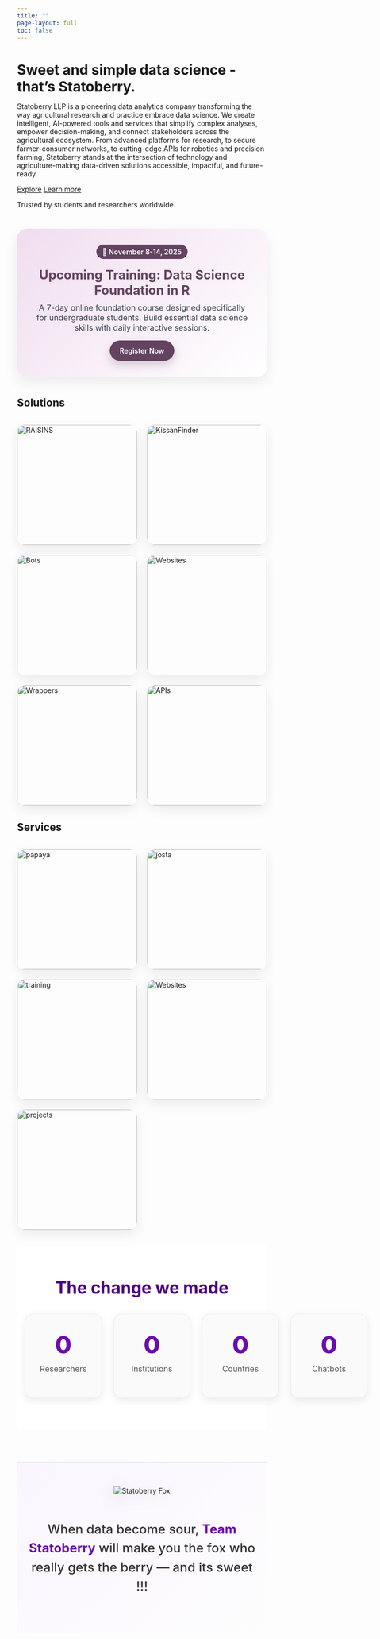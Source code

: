 ---
title: ""
page-layout: full
toc: false
---

```{=html}
<div class="hero">
  <div class="container-fluid">
    <div class="row align-items-center g-4">
      <div class="col-lg-7">
        <h1 class="hero-title display-5" style="margin-bottom:.5rem;">Sweet and simple data science - that’s Statoberry.</h1>
        <p class="lead" style="max-width:60ch;">
          Statoberry LLP is a pioneering data analytics company transforming the way agricultural research and practice embrace data science. We create intelligent, AI-powered tools and services that simplify complex analyses, empower decision-making, and connect stakeholders across the agricultural ecosystem. From advanced platforms for research, to secure farmer-consumer networks, to cutting-edge APIs for robotics and precision farming, Statoberry stands at the intersection of technology and agriculture-making data-driven solutions accessible, impactful, and future-ready.
        </p>
        <div class="d-flex gap-2">
          <a class="btn btn-primary" href="index.html#product">Explore</a>
          <a class="btn btn-outline-primary" href="intro.qmd">Learn more</a>
        </div>
        <p class="text-muted small mt-3">Trusted by students and researchers worldwide.</p>
      </div>
    </div>
  </div>
</div>
```

```{=html}
<!-- ========== SECTION: UPCOMING TRAINING ========== -->
<section id="training" style="margin:40px 0;">
  <style>
    #training .banner{
      border-radius: 20px;
      padding: 32px;
      background: linear-gradient(135deg,#f0ddef 0%,#ffffff 100%);
      box-shadow: 0 12px 28px rgba(0,0,0,.08);
      text-align: center;
    }
    #training h2{ margin:0 0 10px; font-size:1.6rem; font-weight:700; color:#634360; }
    #training p{ margin:0 0 16px; font-size:1rem; color:#374151; }
    #training .date{
      display:inline-block; padding:6px 12px; border-radius:999px;
      background:#634360; color:#fff; font-weight:600; margin-bottom:16px;
    }
    #training .btn{
      display:inline-block; padding:12px 20px; border-radius:999px;
      background:#634360; color:#fff; font-weight:600; text-decoration:none;
      box-shadow:0 8px 18px rgba(99,67,96,.25);
    }
    #training .btn:hover{ filter:brightness(0.95); }
    /* dark mode */
    .quarto-dark #training .banner{ background:#14161a; color:#e7e8ea; }
    .quarto-dark #training p{ color:#c9c9c9; }
  </style>

  <div class="banner">
    <div class="date">📅 November 8-14, 2025</div>
    <h2>Upcoming Training: Data Science Foundation in R</h2>
    <p>
      A 7-day online foundation course designed specifically for undergraduate students. Build essential data science skills with daily interactive sessions.
    </p>
    <a class="btn" href="/training.html">Register Now</a>
  </div>
</section>
```

## Solutions {#product .unnumbered}

```{=html}
<style>
  .sb-products {
    display: grid;
    grid-template-columns: repeat(auto-fit, minmax(200px, 1fr));
    gap: 20px;
    margin: 2rem 0;
  }

  .sb-product {
    position: relative;
    aspect-ratio: 1 / 1;
    border-radius: 16px;
    overflow: hidden;
    box-shadow: 0 8px 24px rgba(0,0,0,.08);
    cursor: pointer;
    transition: transform .25s ease;
    text-decoration: none; /* remove link underline */
    color: inherit;        /* inherit text color */
    display: block;        /* ensure link fills */
  }
  .sb-product:hover {
    transform: translateY(-4px);
  }

  .sb-product img {
    width: 100%;
    height: 100%;
    object-fit: cover;
    display: block;
    transition: opacity .3s ease;
  }

  .sb-product__desc {
    position: absolute;
    inset: 0;
    display: flex;
    align-items: center;
    justify-content: center;
    padding: 16px;
    text-align: center;
    background: rgba(99, 67, 96, 0.92);
    color: #fff;
    font-size: .9rem;
    opacity: 0;
    transition: opacity .3s ease;
  }

  .sb-product:hover img { opacity: 0.2; }
  .sb-product:hover .sb-product__desc { opacity: 1; }

  .quarto-dark .sb-product__desc {
    background: rgba(198, 168, 194, 0.92);
    color: #0b0c0f;
  }
</style>

<div class="sb-products">
  <!-- RAISINS -->
  <a class="sb-product" href="https://www.raisins.live/">
    <img src="www/raisins.webp" alt="RAISINS">
    <div class="sb-product__desc">
      No-code, AI-assisted analytics platform for agricultural research.
    </div>
  </a>

  <!-- KissanFinder -->
  <a class="sb-product" href="kissan.html">
    <img src="www/kissan.webp" alt="KissanFinder">
    <div class="sb-product__desc">
      Encrypted farmer consumer traceability and connections.
    </div>
  </a>

  <!-- Bots -->
  <a class="sb-product" href="chatbot.html">
    <img src="www/bot.webp" alt="Bots">
    <div class="sb-product__desc">
      Custom AI assistants for workshops, conferences and research workflows.
    </div>
  </a>

  <!-- Websites -->
  <a class="sb-product" href="websites.html">
    <img src="www/web.webp" alt="Websites">
    <div class="sb-product__desc">
      Fast, professional AI powered websites for labs, projects and conferences.
    </div>
  </a>

  <!-- Wrapper -->
  <a class="sb-product" href="wrappers.html">
    <img src="www/wrapper.webp" alt="Wrappers">
    <div class="sb-product__desc">
      AI wrappers streamline complex models into easy to-use tools, tailored for specific research and business needs.
    </div>
  </a>

  <!-- APIs -->
  <a class="sb-product" href="apis.html">
    <img src="www/api.webp" alt="APIs">
    <div class="sb-product__desc">
      Data and vision APIs for robotics, precision agriculture and prediction modelling.
    </div>
  </a>
</div>
```

## Services {#services .unnumbered}

```{=html}
<style>
  .sb-products {
    display: grid;
    grid-template-columns: repeat(auto-fit, minmax(200px, 1fr));
    gap: 20px;
    margin: 2rem 0;
  }

  .sb-product {
    position: relative;
    aspect-ratio: 1 / 1;
    border-radius: 16px;
    overflow: hidden;
    box-shadow: 0 8px 24px rgba(0,0,0,.08);
    cursor: pointer;
    transition: transform .25s ease;
    text-decoration: none; /* remove link underline */
    color: inherit;        /* inherit text color */
    display: block;        /* ensure link fills */
  }
  .sb-product:hover {
    transform: translateY(-4px);
  }

  .sb-product img {
    width: 100%;
    height: 100%;
    object-fit: cover;
    display: block;
    transition: opacity .3s ease;
  }

  .sb-product__desc {
    position: absolute;
    inset: 0;
    display: flex;
    align-items: center;
    justify-content: center;
    padding: 16px;
    text-align: center;
    background: rgba(99, 67, 96, 0.92);
    color: #fff;
    font-size: .9rem;
    opacity: 0;
    transition: opacity .3s ease;
  }

  .sb-product:hover img { opacity: 0.2; }
  .sb-product:hover .sb-product__desc { opacity: 1; }

  .quarto-dark .sb-product__desc {
    background: rgba(198, 168, 194, 0.92);
    color: #0b0c0f;
  }
</style>

<div class="sb-products">
  <!-- PAPAYA -->
  <a class="sb-product" href="papaya.html">
    <img src="www/papaya.webp" alt="papaya">
    <div class="sb-product__desc">
     PAPAYA (Professional Assistance for Publishing Academics and Your Aspirations) is the publishing division of Statoberry LLP, committed to making agricultural knowledge globally accessible through high-quality, open-access publishing.
    </div>
  </a>

  <!-- JOSTA -->
  <a class="sb-product" href="https://www.jostapubs.com/">
    <img src="www/josta.webp" alt="josta">
    <div class="sb-product__desc">
     JOSTA (Journal of Sustainable Technology in Agriculture) is an open-access, peer-reviewed journal by Statoberry LLP, focused on advancing sustainable innovations and technologies that shape the future of agriculture.
    </div>
  </a>

  <!-- TRAININGS -->
  <a class="sb-product" href="training.html">
    <img src="www/datatrain.webp" alt="training">
    <div class="sb-product__desc">
      We offer hands-on Data Science training, blending R, Python, and AI to equip researchers and students with practical skills for agricultural research and beyond.
    </div>
  </a>

  <!-- Consultancy -->
  <a class="sb-product" href="consultancy.html">
    <img src="www/consultancy.webp" alt="Websites">
    <div class="sb-product__desc">
      We provide Data Science consultancy, delivering tailored analytics, AI solutions, and research support to help institutions, agribusinesses, and researchers turn complex data into actionable insights.
    </div>
  </a>
  
   <a class="sb-product" href="projects.html">
    <img src="www/projects.webp" alt="projects">
    <div class="sb-product__desc">
      We handle projects in AI-driven research platforms, agricultural traceability, data science consultancy, and custom analytics solutions for academia and industry.
    </div>
  </a>
  
</div>
```

```{=html}
<section class="sb-stats">
  <div class="sb-stats__inner">
    <h2 class="sb-stats__title">The change we made</h2>

    <div class="sb-stats__grid">
      <article class="sb-card">
        <div class="sb-num" data-target="10000" data-suffix="+">0</div>
        <p class="sb-label">Researchers</p>
      </article>

      <article class="sb-card">
        <div class="sb-num" data-target="3" data-suffix="+">0</div>
        <p class="sb-label">Institutions</p>
      </article>

      <article class="sb-card">
        <div class="sb-num" data-target="3" data-suffix="+">0</div>
        <p class="sb-label">Countries</p>
      </article>

      <article class="sb-card">
        <div class="sb-num" data-target="10" data-suffix="+">0</div>
        <p class="sb-label">Chatbots</p>
      </article>
    </div>
  </div>

  <style>
    .sb-stats { 
      padding: 4rem 1rem; 
      background: #ffffff;   /* light background */
      color: #222;
    }
    .sb-stats__inner { max-width: 1100px; margin: 0 auto; text-align: center; }
    .sb-stats__title { 
      margin: 0 0 2rem; 
      font-size: clamp(1.6rem, 1.2rem + 1.5vw, 2.2rem); 
      font-weight: 700; 
      color: #4B0082; /* purple heading */
    }
    .sb-stats__grid { 
      display: grid; 
      grid-template-columns: repeat(4, 1fr); 
      gap: 1.5rem; 
    }
    @media (max-width: 900px){ .sb-stats__grid{ grid-template-columns: repeat(2, 1fr);} }
    @media (max-width: 520px){ .sb-stats__grid{ grid-template-columns: 1fr; } }

    .sb-card {
      background: #fafafa;
      border: 1px solid #eee;
      border-radius: 16px;
      padding: 2rem 1.5rem;
      box-shadow: 0 6px 18px rgba(0,0,0,.08);
      display: grid; place-items: center;
      aspect-ratio: 1 / 1;
      transition: transform .25s ease, box-shadow .25s ease;
    }
    .sb-card:hover { 
      transform: translateY(-4px); 
      box-shadow: 0 10px 28px rgba(0,0,0,.15); 
    }

    .sb-num {
      font-size: clamp(2rem, 1.3rem + 3vw, 3rem);
      font-weight: 800; 
      color: #6A0DAD; /* deep purple */
    }
    .sb-label {
      margin-top: .6rem;
      font-size: 1rem; 
      color: #555;
    }
  </style>

  <script>
    (function(){
      const nums = document.querySelectorAll('.sb-num');
      const format = new Intl.NumberFormat(undefined);
      const prefersReduced = window.matchMedia('(prefers-reduced-motion: reduce)').matches;

      function animate(el){
        const target = Number(el.dataset.target || '0');
        const suffix = el.dataset.suffix || '';
        const duration = Number(el.dataset.duration || '1200');
        if (!Number.isFinite(target) || prefersReduced) {
          el.textContent = format.format(target) + suffix;
          return;
        }
        let startTs = null;
        const easeOutCubic = t => 1 - Math.pow(1 - t, 3);

        function tick(ts){
          if (!startTs) startTs = ts;
          const elapsed = ts - startTs;
          const p = Math.min(1, elapsed / duration);
          const eased = easeOutCubic(p);
          const val = Math.round(target * eased);
          el.textContent = format.format(val) + suffix;
          if (p < 1) requestAnimationFrame(tick);
        }
        requestAnimationFrame(tick);
      }

      const io = new IntersectionObserver((entries, obs) => {
        entries.forEach(entry => {
          if (entry.isIntersecting){
            animate(entry.target);
            obs.unobserve(entry.target);
          }
        });
      }, { threshold: 0.35 });

      nums.forEach(n => io.observe(n));
    })();
  </script>
</section>
```

```{=html}
<section class="fox-banner">
  <div class="fox-inner">
    <img src="www/fox.webp" alt="Statoberry Fox" class="fox-img">
    <p class="fox-text">
      When data become sour, <strong>Team Statoberry</strong> will make you the fox who really gets the berry — and its sweet !!!
    </p>
  </div>
</section>

<style>
  .fox-banner {
    background: linear-gradient(135deg, #faf5ff, #fdfdfd);
    padding: 3rem 1rem;
    text-align: center;
    margin-top: 4rem;
    border-top: 2px solid #eee;
  }

  .fox-inner {
    max-width: 800px;
    margin: 0 auto;
  }

  .fox-img {
    max-width: 200px;
    height: auto;
    margin-bottom: 1.5rem;
    filter: drop-shadow(0 8px 16px rgba(0,0,0,.15));
    transition: transform .3s ease;
  }
  .fox-img:hover {
    transform: scale(1.05) rotate(-2deg);
  }

  .fox-text {
    font-size: clamp(1.1rem, 1rem + 1vw, 1.6rem);
    font-weight: 500;
    line-height: 1.5;
    color: #333;
  }

  .fox-text strong {
    color: #6A0DAD; /* Statoberry purple */
    font-weight: 700;
  }
</style>
```
